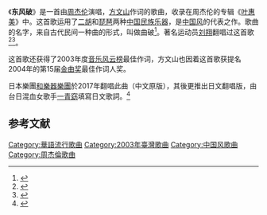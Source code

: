 {{for|同名2010年電影|東風破 (電影)}}
《'''东风破'''》是一首由[[周杰伦|周杰伦]]演唱，[[方文山|方文山]]作词的歌曲，收录在周杰伦的专辑《[[叶惠美|叶惠美]]》中。这首歌运用了[[二胡|二胡]]和[[琵琶|琵琶]]两种[[中国民族乐器|中国民族乐器]]，是[[中国风|中国风]]的代表之作。歌曲的名字，来自古代民间一种曲的形式，叫做曲破<ref>{{cite web|url= http://ent.sina.com.cn/x/2008-09-08/03302160076.shtml|title= 周杰伦的最佳拍档方文山来杭讲述《东风破》《花恋蝶》等歌曲|accessdate= 2009-07-06|work= [[新浪网|新浪网]]|date= 2008-09-08|archive-date= 2019-03-18|archive-url= https://web.archive.org/web/20190318201326/http://ent.sina.com.cn/x/2008-09-08/03302160076.shtml|dead-url= no}}</ref>。著名运动员[[刘翔|刘翔]]翻唱过这首歌<ref>{{cite web|url= http://sports.163.com/05/0131/10/1BDSQ9A200051CB5.html|title= 第一首歌是《东风破》 刘翔“专辑”仅此一张|accessdate= 2009-07-06|work= [[网易|网易]]|date= 2005-01-31|archive-url= https://web.archive.org/web/20160305075459/http://sports.163.com/05/0131/10/1BDSQ9A200051CB5.html|archive-date= 2016-03-05|dead-url= yes}}</ref><ref>{{cite web|url= http://www.he.xinhuanet.com/fuwu/yingshi/2004-12/27/content_3465115.htm|title= 体育明星亮相元旦晚会 四大猜想破悬念|accessdate= 2009-07-06|work= [[新华网|新华网]]|date= 2004-12-27|deadurl= yes|archiveurl= https://web.archive.org/web/20041228145223/http://www.he.xinhuanet.com/fuwu/yingshi/2004-12/27/content_3465115.htm|archivedate= 2004-12-28}}</ref>。

这首歌还获得了2003年度[[音乐风云榜|音乐风云榜]]最佳作词，方文山也因着这首歌获提名2004年的第15届[[金曲奖|金曲奖]]最佳作词人奖。

日本樂團[[和樂器樂團|和樂器樂團]]於2017年翻唱此曲（中文原版），其後更推出日文翻唱版，由台日混血女歌手[[一青窈|一青窈]]填寫日文歌詞。<ref>{{Cite web |url=https://www.facebook.com/avextw/posts/10159391367230710 |title=【和樂器樂團「東風破-Japanese ver.-」9月29日起KKBOX獨家搶先發行！】 |publisher=avex taiwan Facebook page|date=2017-09-27 |accessdate=2020-12-27 |language=zh-tw}}</ref>

==参考文献==
<div class="references-small">
<references />
</div>

{{周杰倫歌曲}}
[[Category:華語流行歌曲|Category:華語流行歌曲]]
[[Category:2003年臺灣歌曲|Category:2003年臺灣歌曲]]
[[Category:中国风歌曲|Category:中国风歌曲]]
[[Category:周杰倫歌曲|Category:周杰倫歌曲]]